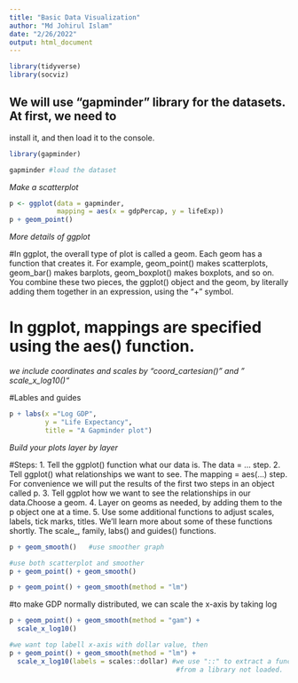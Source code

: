 ```yaml
---
title: "Basic Data Visualization"
author: "Md Johirul Islam"
date: "2/26/2022"
output: html_document
---
```


```r
library(tidyverse)
library(socviz)
```

## We will use "gapminder" library for the datasets. At first, we need to
install it, and then load it to the console. 

```r

library(gapminder)

gapminder #load the dataset

```

*Make a scatterplot*
```r
p <- ggplot(data = gapminder, 
            mapping = aes(x = gdpPercap, y = lifeExp))
p + geom_point()

```

*More details of ggplot*

#In ggplot, the overall type of plot is called a geom. Each geom has a 
function that creates it. For example, geom_point() makes scatterplots,
geom_bar() makes barplots, geom_boxplot() makes boxplots, and so on. 
You combine these two pieces, the ggplot() object and the geom, 
by literally adding them together in an expression, using the “+” symbol.

# In ggplot, mappings are specified using the aes() function.

*we include coordinates and scales by "coord_cartesian()" and " scale_x_log10()"*

#Lables and guides

```r
p + labs(x ="Log GDP",
         y = "Life Expectancy",
         title = "A Gapminder plot")
```



*Build your plots layer by layer*

#Steps:
1. Tell the ggplot() function what our data is.         The data = … step.
2. Tell ggplot() what relationships we want to see.     The mapping = aes(…) step.
For convenience we will put the results of the 
first two steps in an object called p.
3. Tell ggplot how we want to see the relationships in our data.Choose a geom. 
4. Layer on geoms as needed, by adding them to the p object one at a time.
5. Use some additional functions to adjust scales, labels, tick marks, titles. We’ll learn more about some of these functions shortly.             The scale_, family, labs() and                                                             guides() functions. 

```r
p + geom_smooth()   #use smoother graph

#use both scatterplot and smoother
p + geom_point() + geom_smooth()


```

```r
p + geom_point() + geom_smooth(method = "lm")
```

#to make GDP normally distributed, we can scale the x-axis by taking log

```r
p + geom_point() + geom_smooth(method = "gam") + 
  scale_x_log10()

#we want top labell x-axis with dollar value, then
p + geom_point() + geom_smooth(method = "lm") + 
  scale_x_log10(labels = scales::dollar) #we use "::" to extract a function 
                                          #from a library not loaded.


```
 




